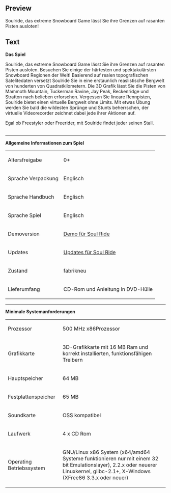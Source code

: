 ==Preview==
<p>Soulride, das extreme Snowboard Game l&auml;sst Sie ihre Grenzen auf rasanten Pisten ausloten!</p>

==Text==
<p><strong><strong><strong><strong>Das Spiel</strong></strong></strong><br /></strong></p>
<p>Soulride, das extreme Snowboard Game l&auml;sst Sie ihre Grenzen auf rasanten Pisten ausloten. Besuchen Sie einige der h&auml;rtesten und spektakul&auml;rsten Snowboard Regionen der Welt! Basierend auf realen topografischen Satelitedaten versetzt Soulride Sie in eine erstaunlich reaslistische Bergwelt von hunderten von Quadratkilometern. Die 3D Grafik l&auml;sst Sie die Pisten von Mammoth Mountain, Tuckerman Ravine, Jay Peak, Beckenridge und Stratton nach belieben erforschen. Vergessen Sie lineare Rennpisten, Soulride bietet einen virtuelle Bergwelt ohne Limits. Mit etwas &Uuml;bung werden Sie bald die wildesten Spr&uuml;nge und Stunts beherrschen, der virtuelle Videorecorder zeichnet dabei jede ihrer Aktionen auf.</p>
<p>Egal ob Freestyler oder Freerider, mit Soulride findet jeder seinen Stall.<br /><br /></p>
<hr />
<p><strong><strong><strong><strong>Allgemeine Informationen zum Spiel</strong></strong></strong><br /></strong></p>
<table border="0">
<tbody>
<tr>
<td>Altersfreigabe<br /></td>
<td>0+</td>
</tr>
<tr>
<td>Sprache Verpackung<br /></td>
<td>Englisch</td>
</tr>
<tr>
<td>Sprache Handbuch<br /></td>
<td>Englisch<br /></td>
</tr>
<tr>
<td>Sprache Spiel<br /></td>
<td>Englisch</td>
</tr>
<tr>
<td>Demoversion</td>
<td><a href="http://demofiles.linuxgamepublishing.com/soulride/">Demo f&uuml;r Soul Ride</a></td>
</tr>
<tr>
<td>Updates</td>
<td><a href="http://updatefiles.linuxgamepublishing.com/soulride/">Updates f&uuml;r Soul Ride</a></td>
</tr>
<tr>
<td>Zustand<br /></td>
<td>fabrikneu<br /></td>
</tr>
<tr>
<td>Lieferumfang<br /></td>
<td>CD-Rom und Anleitung in DVD-H&uuml;lle</td>
</tr>
</tbody>
</table>
<p></p>
<hr />
<p><strong>Minimale Systemanforderungen</strong><br /></p>
<table border="0">
<tbody>
<tr>
<td>Prozessor<br /></td>
<td>500 MHz x86Prozessor<br /></td>
</tr>
<tr>
<td>Grafikkarte<br /></td>
<td>3D-Grafikkarte mit 16 MB Ram und korrekt installierten, funktionsf&auml;higen Treibern<br /></td>
</tr>
<tr>
<td>Hauptspeicher<br /></td>
<td>64 MB</td>
</tr>
<tr>
<td>Festplattenspeicher<br /></td>
<td>65 MB</td>
</tr>
<tr>
<td>Soundkarte<br /></td>
<td>OSS kompatibel</td>
</tr>
<tr>
<td>Laufwerk<br /></td>
<td>4 x CD Rom<br /></td>
</tr>
<tr>
<td>Operating Betriebssystem<br /></td>
<td>
<p>GNU/Linux x86 System (x64/amd64 Systeme funktionieren nur mit einem 32 bit Emulationslayer), 2.2.x oder neuerer Linuxkernel, glibc-2.1+, X-Windows (XFree86 3.3.x oder neuer)</p>
</td>
</tr>
</tbody>
</table>
